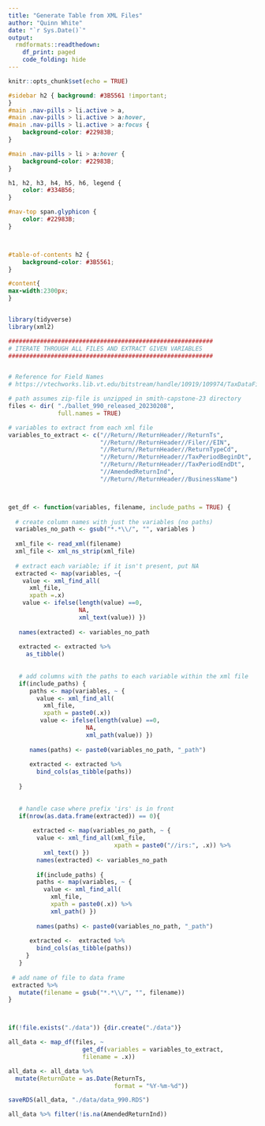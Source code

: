 ```yaml
---
title: "Generate Table from XML Files"
author: "Quinn White"
date: "`r Sys.Date()`"
output:
  rmdformats::readthedown:
    df_print: paged
    code_folding: hide
---
```


```r
knitr::opts_chunk$set(echo = TRUE)
```

```css

#sidebar h2 { background: #3B5561 !important;
}
#main .nav-pills > li.active > a,
#main .nav-pills > li.active > a:hover,
#main .nav-pills > li.active > a:focus {
    background-color: #22983B;
}

#main .nav-pills > li > a:hover {
    background-color: #22983B;
}

h1, h2, h3, h4, h5, h6, legend {
    color: #334B56;
}

#nav-top span.glyphicon {
    color: #22983B;
}



#table-of-contents h2 {
    background-color: #3B5561;
}

#content{
max-width:2300px;
}



```


```r

library(tidyverse)
library(xml2)

```


```r

##########################################################
# ITERATE THROUGH ALL FILES AND EXTRACT GIVEN VARIABLES
##########################################################


# Reference for Field Names
# https://vtechworks.lib.vt.edu/bitstream/handle/10919/109974/TaxDataFinalReport.pdf?sequence=10&isAllowed=y

# path assumes zip-file is unzipped in smith-capstone-23 directory
files <- dir( "./ballet_990_released_20230208",
              full.names = TRUE)

# variables to extract from each xml file
variables_to_extract <- c("//Return//ReturnHeader//ReturnTs",  
                          "//Return//ReturnHeader//Filer//EIN", 
                          "//Return//ReturnHeader//ReturnTypeCd",
                          "//Return//ReturnHeader//TaxPeriodBeginDt",
                          "//Return//ReturnHeader//TaxPeriodEndDt",
                          "//AmendedReturnInd",
                          "//Return//ReturnHeader//BusinessName")



get_df <- function(variables, filename, include_paths = TRUE) {
  
  # create column names with just the variables (no paths)
  variables_no_path <- gsub("*.*\\/", "", variables )
  
  xml_file <- read_xml(filename)
  xml_file <- xml_ns_strip(xml_file)
  
  # extract each variable; if it isn't present, put NA 
  extracted <- map(variables, ~{
    value <- xml_find_all(
      xml_file, 
      xpath =.x)
    value <- ifelse(length(value) ==0, 
                    NA, 
                    xml_text(value)) })
  
   names(extracted) <- variables_no_path
   
   extracted <- extracted %>%
     as_tibble()
 
 
   # add columns with the paths to each variable within the xml file
   if(include_paths) {
      paths <- map(variables, ~ {
        value <- xml_find_all(
          xml_file, 
          xpath = paste0(.x)) 
         value <- ifelse(length(value) ==0, 
                      NA, 
                      xml_path(value)) })
      
      names(paths) <- paste0(variables_no_path, "_path")
      
      extracted <- extracted %>%
        bind_cols(as_tibble(paths)) 
  
   }
  
   
   # handle case where prefix 'irs' is in front
   if(nrow(as.data.frame(extracted)) == 0){
     
       extracted <- map(variables_no_path, ~ {
        value <- xml_find_all(xml_file, 
                              xpath = paste0("//irs:", .x)) %>%
          xml_text() })
        names(extracted) <- variables_no_path
     
        if(include_paths) {
        paths <- map(variables, ~ {
          value <- xml_find_all(
            xml_file, 
            xpath = paste0(.x)) %>%
            xml_path() })
        
        names(paths) <- paste0(variables_no_path, "_path")
        
      extracted <-  extracted %>%
        bind_cols(as_tibble(paths)) 
     }
   }
   
 # add name of file to data frame
 extracted %>%
   mutate(filename = gsub("*.*\\/", "", filename))
}



if(!file.exists("./data")) {dir.create("./data")}

all_data <- map_df(files, ~
                     get_df(variables = variables_to_extract,
                     filename = .x)) 

all_data <- all_data %>%
  mutate(ReturnDate = as.Date(ReturnTs,
                              format = "%Y-%m-%d"))

saveRDS(all_data, "./data/data_990.RDS")

```

```r

all_data %>% filter(!is.na(AmendedReturnInd))

```
